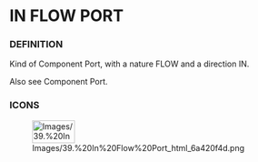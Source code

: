 
= IN FLOW PORT =

=== DEFINITION ===

Kind of Component Port, with a nature FLOW and a direction IN.


Also see Component Port.


=== ICONS ===

[[Image:Images/39.%20In%20Flow%20Port_html_6a420f4d.png|75x40px]]


<br>

